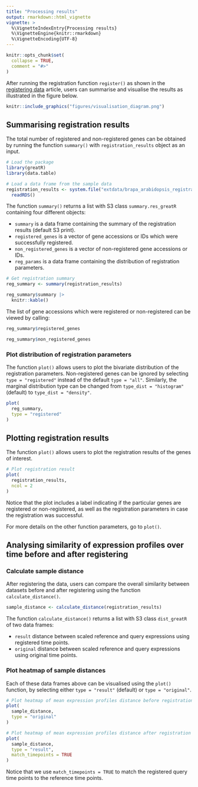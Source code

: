 ```yaml
---
title: "Processing results"
output: rmarkdown::html_vignette
vignette: >
  %\VignetteIndexEntry{Processing results}
  %\VignetteEngine{knitr::rmarkdown}
  %\VignetteEncoding{UTF-8}
---
```


```r
knitr::opts_chunk$set(
  collapse = TRUE,
  comment = "#>"
)
```

After running the registration function `register()` as shown in the [registering data](https://ruthkr.github.io/greatR/articles/register-data.html) article, users can summarise and visualise the results as illustrated in the figure below.

```r
knitr::include_graphics("figures/visualisation_diagram.png")
```

## Summarising registration results

The total number of registered and non-registered genes can be obtained by running the function `summary()` with `registration_results` object as an input.

```r
# Load the package
library(greatR)
library(data.table)
```

```r
# Load a data frame from the sample data
registration_results <- system.file("extdata/brapa_arabidopsis_registration.rds", package = "greatR") |>
  readRDS()
```

The function `summary()` returns a list with S3 class `summary.res_greatR` containing four different objects:

- `summary` is a data frame containing the summary of the registration results (default S3 print).
- `registered_genes` is a vector of gene accessions or IDs which were successfully registered.
- `non_registered_genes` is a vector of non-registered gene accessions or IDs.
- `reg_params` is a data frame containing the distribution of registration parameters.

```r
# Get registration summary
reg_summary <- summary(registration_results)

reg_summary$summary |>
  knitr::kable()
```

The list of gene accessions which were registered or non-registered can be viewed by calling:

```r
reg_summary$registered_genes
```

```r
reg_summary$non_registered_genes
```

### Plot distribution of registration parameters

The function `plot()` allows users to plot the bivariate distribution of the registration parameters. Non-registered genes can be ignored by selecting `type = "registered"` instead of the default `type = "all"`. Similarly, the marginal distribution type can be changed from `type_dist = "histogram"` (default) to `type_dist = "density"`.

```r
plot(
  reg_summary,
  type = "registered"
)
```

## Plotting registration results

The function `plot()` allows users to plot the registration results of the genes of interest.

```r
# Plot registration result
plot(
  registration_results,
  ncol = 2
)
```

Notice that the plot includes a label indicating if the particular genes are registered or non-registered, as well as the registration parameters in case the registration was successful.

For more details on the other function parameters, go to `plot()`.

## Analysing similarity of expression profiles over time before and after registering

### Calculate sample distance

After registering the data, users can compare the overall similarity between datasets before and after registering using the function `calculate_distance()`.

```r
sample_distance <- calculate_distance(registration_results)
```

The function `calculate_distance()` returns a list with S3 class `dist_greatR` of two data frames:

- `result` distance between scaled reference and query expressions using registered time points.
- `original` distance between scaled reference and query expressions using original time points.

### Plot heatmap of sample distances

Each of these data frames above can be visualised using the `plot()` function, by selecting either `type = "result"` (default) or `type = "original"`.

```r
# Plot heatmap of mean expression profiles distance before registration process
plot(
  sample_distance,
  type = "original"
)
```

```r
# Plot heatmap of mean expression profiles distance after registration process
plot(
  sample_distance,
  type = "result",
  match_timepoints = TRUE
)
```

Notice that we use `match_timepoints = TRUE` to match the registered query time points to the reference time points.
